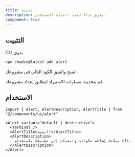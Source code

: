```yaml
---
title: تنبيه
description: يعرض نداءً لجذب انتباه المستخدم.
component: true
---
```


<ComponentPreview
  name="alert-demo"
  title="تنبيه مع أيقونة وعنوان ووصف."
  description="تنبيه مع أيقونة وعنوان ووصف. العنوان يقول 'انتبه!' والوصف هو 'يمكنك إضافة مكونات إلى تطبيقك باستخدام cli.'"
/>

## التثبيت

<CodeTabs>

<TabsList>
  <TabsTrigger value="cli">CLI</TabsTrigger>
  <TabsTrigger value="manual">يدوي</TabsTrigger>
</TabsList>
<TabsContent value="cli">

```bash
npx shadcn@latest add alert
```

</TabsContent>

<TabsContent value="manual">

<Steps>

<Step>انسخ والصق الكود التالي في مشروعك.</Step>

<ComponentSource name="alert" title="components/ui/alert.tsx" />

<Step>قم بتحديث مسارات الاستيراد لتطابق إعداد مشروعك.</Step>

</Steps>

</TabsContent>

</CodeTabs>

## الاستخدام

```tsx showLineNumbers
import { Alert, AlertDescription, AlertTitle } from "@/components/ui/alert"
```

```tsx showLineNumbers
<Alert variant="default | destructive">
  <Terminal />
  <AlertTitle>انتبه!</AlertTitle>
  <AlertDescription>
    يمكنك إضافة مكونات وتبعيات إلى تطبيقك باستخدام cli.
  </AlertDescription>
</Alert>
```
